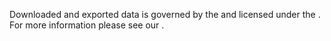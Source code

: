 
<p>
  <span>Downloaded and exported data is governed by the </span>
  <Link
    label="HCA Data Release Policy"
    url="https://www.humancellatlas.org/data-release-policy"
  />
  <span> and licensed under the </span>
  <Link
    label="Creative Commons Attribution 4.0 International License
  (CC BY 4.0)"
    url="https://creativecommons.org/licenses/by/4.0/"
  />
  <span>. For more information please see our </span>
  <Link
    label="Data Use Agreement"
    url="https://data.humancellatlas.org/about/data-use-agreement"
  />
  <span>.</span>
</p>
